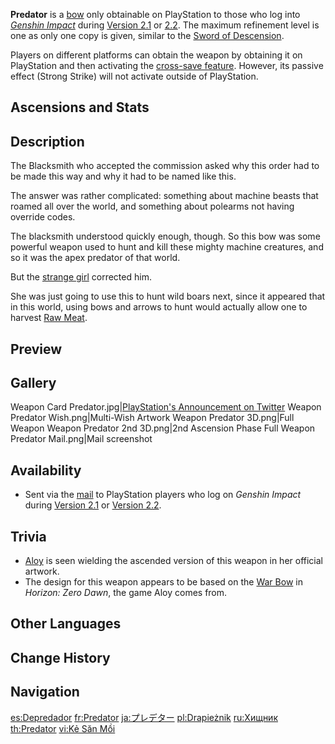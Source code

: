 {{Weapon Infobox
|id             = 15415
|image          = <gallery>
Weapon Predator.png|Base
Weapon Predator 2nd.png|2nd Ascension
</gallery>
|type           = Bow
|releaseDate    = 2021-09-21
|quality        = 4
|base_atk       = 42
|2nd_stat_type  = ATK
|2nd_stat       = 9%
|series         = Outlander
|obtain         = Given via the [[Mail]] on PS4/PS5 between Version 2.1–2.2, obtainable on PC/Mobile via [[Cross Save|cross save]]
|passive        = Strong Strike
|effect         = * '''This weapon's effect is only applied on the following platform(s):'''
** '''"PlayStation Network"'''
Dealing {{Color|Cryo DMG}} to opponents increases this character's Normal and Charged Attack DMG by 10% for 6s. This effect can have a maximum of 2 stacks.<br />Additionally, when [[Aloy]] equips Predator, ATK is increased by 66.
|eff_att1       = Normal Attack DMG Bonus
|eff_att2       = Charged Attack DMG Bonus
|eff_att3       = ATK
|maxrank        = 1
}}
{{Description|A uniquely designed bow. This should not belong in this world.}}
'''Predator''' is a [[Bows|bow]] only obtainable on PlayStation to those who log into ''[[Genshin Impact]]'' during [[Version 2.1]] or [[Version 2.2|2.2]]. The maximum refinement level is one as only one copy is given, similar to the [[Sword of Descension]].

Players on different platforms can obtain the weapon by obtaining it on PlayStation and then activating the [[Account#Cross Save|cross-save feature]]. However, its passive effect (Strong Strike) will not activate outside of PlayStation.

==Ascensions and Stats==
{{Weapon Ascensions and Stats
|ascendMat1 = Narukami's Wisdom
|ascendMat2 = Narukami's Joy
|ascendMat3 = Narukami's Affection
|ascendMat4 = Narukami's Valor
|bossMat1   = Dismal Prism
|bossMat2   = Crystal Prism
|bossMat3   = Polarizing Prism
|commonMat1 = Firm Arrowhead
|commonMat2 = Sharp Arrowhead
|commonMat3 = Weathered Arrowhead
}}

==Description==
The Blacksmith who accepted the commission asked why this order had to be made this way and why it had to be named like this.

The answer was rather complicated: something about machine beasts that roamed all over the world, and something about polearms not having override codes.

The blacksmith understood quickly enough, though. So this bow was some powerful weapon used to hunt and kill these mighty machine creatures, and so it was the apex predator of that world.

But the [[Aloy|strange girl]] corrected him.

She was just going to use this to hunt wild boars next, since it appeared that in this world, using bows and arrows to hunt would actually allow one to harvest [[Raw Meat]].

==Preview==
{{Preview
|file=Weapon Predator Passive
}}

==Gallery==
<gallery>
Weapon Card Predator.jpg|[https://twitter.com/PlayStation/status/1418209215345270784 PlayStation's Announcement on Twitter]
Weapon Predator Wish.png|Multi-Wish Artwork
Weapon Predator 3D.png|Full Weapon
Weapon Predator 2nd 3D.png|2nd Ascension Phase Full Weapon
Predator Mail.png|Mail screenshot
</gallery>

==Availability==
*Sent via the [[mail]] to PlayStation players who log on ''Genshin Impact'' during [[Version 2.1]] or [[Version 2.2]].

==Trivia==
*[[Aloy]] is seen wielding the ascended version of this weapon in her official artwork.
*The design for this weapon appears to be based on the [[w:c:horizon:War Bow|War Bow]] in ''Horizon: Zero Dawn'', the game Aloy comes from.

==Other Languages==
{{Flex|
===Weapon===
{{Other Languages
|en      = Predator
|zhs     = 掠食者
|zhs_rm  = Luèshízhě
|zht     = 掠食者
|zht_rm  = Luèshízhě
|zh_tl   = Predator
|ja      = プレデター
|ja_rm   = Puredetaa
|ja_tl   = Predator
|ko      = 포식자
|ko_rm   = Posikja
|ko_tl   = Predator
|es      = Depredador
|es_tl   = Predator
|fr      = Predator
|ru      = Хищник
|ru_tl   = Predator
|th      = Predator
|vi      = Kẻ Săn Mồi
|vi_tl   = Predator
|de      = Raubtier
|de_tl   = Predator
|id      = Predator
|pt      = Predador
|pt_tl   = Predator
|tr      = Yırtıcı
|tr_tl   = 
|it      = Predatore
|it_tl   = Predator
}}
|
===Passive===
{{Other Languages
|en      = Strong Strike
|zhs     = 强力攻击
|zhs_rm  = Qiánglì Gōngjī
|zht     = 強力攻擊
|zht_rm  = Qiánglì Gōngjí
|zh_tl   = 
|ja      = 強打
|ja_rm   = Kyouda
|ja_tl   = Heavy Strike
|ko      = 강력한 공격
|ko_tl   = Intensive Attack
|es      = Golpe contundente
|es_tl   = Blunt Strike
|fr      = Frappe puissante
|fr_tl   = Powerful Strike
|ru      = Сильная атака
|ru_tl   = Strong Attack
|th      = Strong Strike
|vi      = Tấn Công Mạnh Mẽ
|vi_tl   = 
|de      = Wuchtangriff
|de_tl   = 
|id      = Strong Strike
|pt      = Ataque Poderoso
|pt_tl   = 
|tr      = Güçlü Vuruş
|tr_tl   = 
|it      = Attacco potente
|it_tl   = 
}}
}}

==Change History==
{{Change History|2.1}}

==Navigation==
{{Weapon Navbox|type=Bows}}

[[es:Depredador]]
[[fr:Predator]]
[[ja:プレデター]]
[[pl:Drapieżnik]]
[[ru:Хищник]]
[[th:Predator]]
[[vi:Kẻ Săn Mồi]]
